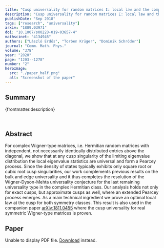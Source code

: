 ```yaml
---
title: "Cusp universality for random matrices I: local law and the complex Hermitian case"
description: "Cusp universality for random matrices I: local law and the complex Hermitian case"
publishDate: "Sep 2018"
tags: ["research", "universality"]
arxiv: "1809.03971"
doi: "10.1007/s00220-019-03657-4"
mathscinet: "4134946"
authors: ["László Erdős", "Torben Krüger", "Dominik Schröder"]
journal: "Comm. Math. Phys."
volume: "378"
year: "2020"
page: "1203--1278"
number: "2"
heroImage:
  src: "./paper_half.png"
  alt: "Screenshot of the paper"
---
```



## Summary

{frontmatter.description}

<br />

## Abstract

For complex Wigner-type matrices, i.e. Hermitian random matrices with independent, not necessarily identically distributed entries above the diagonal, we show that at any cusp singularity of the limiting eigenvalue distribution the local eigenvalue statistics are universal and form a Pearcey process. Since the density of states typically exhibits only square root or cubic root cusp singularities, our work complements previous results on the bulk and edge universality and it thus completes the resolution of the Wigner-Dyson-Mehta universality conjecture for the last remaining universality type in the complex Hermitian class. Our analysis holds not only for exact cusps, but approximate cusps as well, where an extended Pearcey process emerges. As a main technical ingredient we prove an optimal local law at the cusp for both symmetry classes. This result is also used in the companion paper [arXiv:1811.0455](./181104055) where the cusp universality for real symmetric Wigner-type matrices is proven.

## Paper

<object data={paper} type="application/pdf" width="100%" height="800px">
	<p>
		Unable to display PDF file.
		<a href={`https://arxiv.com/pdf/${frontmatter.arxiv}.pdf`}>Download</a>
		instead.
	</p>
</object>

